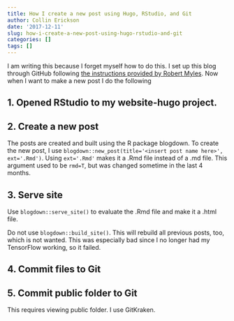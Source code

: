 ```yaml
---
title: How I create a new post using Hugo, RStudio, and Git
author: Collin Erickson
date: '2017-12-11'
slug: how-i-create-a-new-post-using-hugo-rstudio-and-git
categories: []
tags: []
---
```


I am writing this because I forget myself how to do this.
I set up this blog through GitHub following
[the instructions provided by Robert Myles](http://robertmyles.github.io/2017/02/01/how-to-make-a-github-pages-blog-with-rstudio-and-hugo/).
Now when I want to make a new post I do the following

## 1. Opened RStudio to my website-hugo project.

## 2. Create a new post

The posts are created and built using the R package blogdown.
To create the new post, I use
`blogdown::new_post(title='<insert post name here>', ext='.Rmd')`.
Using `ext='.Rmd'` makes it a .Rmd file instead of a .md file.
This argument used to be `rmd=T`, but was changed sometime in the last 4 months.

## 3. Serve site

Use `blogdown::serve_site()` to evaluate the .Rmd file and make it a .html file.

Do not use `blogdown::build_site()`.
This will rebuild all previous posts, too,
which is not wanted.
This was especially bad since I no longer had my TensorFlow working, so it failed.

## 4. Commit files to Git

## 5. Commit public folder to Git

This requires viewing public folder.
I use GitKraken.
